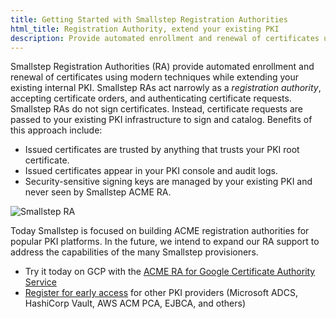 ```yaml
---
title: Getting Started with Smallstep Registration Authorities
html_title: Registration Authority, extend your existing PKI
description: Provide automated enrollment and renewal of certificates using modern techniques while extending your existing internal PKI
---
```


Smallstep Registration Authorities (RA) provide automated enrollment and renewal of certificates using modern techniques while extending your existing internal PKI. Smallstep RAs act narrowly as a _registration authority_, accepting certificate orders, and authenticating certificate requests. Smallstep RAs do not sign certificates. Instead, certificate requests are passed to your existing PKI infrastructure to sign and catalog. Benefits of this approach include:

* Issued certificates are trusted by anything that trusts your PKI root certificate.
* Issued certificates appear in your PKI console and audit logs.
* Security-sensitive signing keys are managed by your existing PKI and never seen by Smallstep ACME RA.

![Smallstep RA](/static/graphics/docs-registration-authorities-logo.png "Smallstep RA")

Today Smallstep is focused on building ACME registration authorities for popular PKI platforms. In the future, we intend to expand our RA support to address the capabilities of the many Smallstep provisioners. 

* Try it today on GCP with the [ACME RA for Google Certificate Authority Service](/docs/registration-authorities/acme-for-cas)
* [Register for early access](https://info.smallstep.com/acme-protocol/) for other PKI providers (Microsoft ADCS, HashiCorp Vault, AWS ACM PCA, EJBCA, and others)
